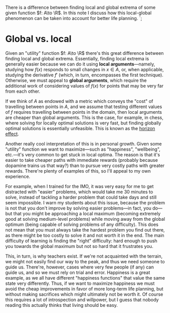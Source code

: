 There is a difference between finding local and global extrema of some given function $f: A\to \R$. In this note I discuss how this local-global phenomenon can be taken into account for better life planning.
`;

# Global vs. local

Given an \"utility\" function $f: A\to \R$ there's this great difference between finding local and global extrema. Essentially, finding local extrema is generally easier because we can do it using **local arguments**—namely, studying how $f(x)$ responds to small changes in $x\in A$, or, when applicable, studying the derivative $f'$ (which, in turn, encompasses the first technique). Otherwise, we must appeal to **global arguments**, which require the additional work of considering values of $f(x)$ for points that may be very far from each other. 

If we think of $A$ as endowed with a metric which conveys the \"cost\" of travelling between points in $A$, and we assume that testing different values of $f$ requires travelling between points in the domain, then local arguments are cheaper than global arguments. This is the case, for example, in chess, where solving for locally optimal solutions is very fast, but finding globally optimal solutions is essentially unfeasible. This is known as the <a className="text-gray-500 hover:text-gray-800" href="https://en.wikipedia.org/wiki/Horizon_effect">horizon effect</a>.

Another really cool interpretation of this is in personal growth. Given some \"utility\" function we want to maximize—such as \"happiness\", \"wellbeing\", etc.—it's very common to get stuck in local optima. The reason is that it's easier to take cheaper paths with immediate rewards (probably because dopamine trains us that way?) than to pursue very costly paths with greater rewards. There're plenty of examples of this, so I'll appeal to my own experience.

For example, when I trained for the IMO, it was very easy for me to get distracted with "easier" problems, which would take me 30 minutes to solve, instead of tackling a harder problem that could take days and still seem impossible. I warn my students about this issue, because the problem is not that you don't improve by solving easier problems—in fact, you do—but that you might be approaching a local maximum (becoming extremely good at solving medium-level problems) while moving away from the global optimum (being capable of solving problems of any difficulty). This does not mean that you must always take the hardest problem you find out there, as there might be too costly to solve it and not worth it in the end. The main difficulty of learning is finding the \"right\" difficulty: hard enough to push you towards the global maximum but not so hard that it frustrates you.

This, in turn, is why teachers exist. If we're not acquainted with the terrain, we might not easily find our way to the peak, and thus we need someone to guide us. There're, however, cases where very few people (if any) can guide us, and so we must rely on trial and error. Happiness is a great example, as we all have different \"happiness functions\" that value the same state very differently. Thus, if we want to maximize happiness we must avoid the cheap improvements in favor of more long-term life planning, but without making sacrifices which might ultimately not be worth it. Of course this requires a lot of introspection and willpower, but I guess that nobody reading this actually thinks that living should be easy.
